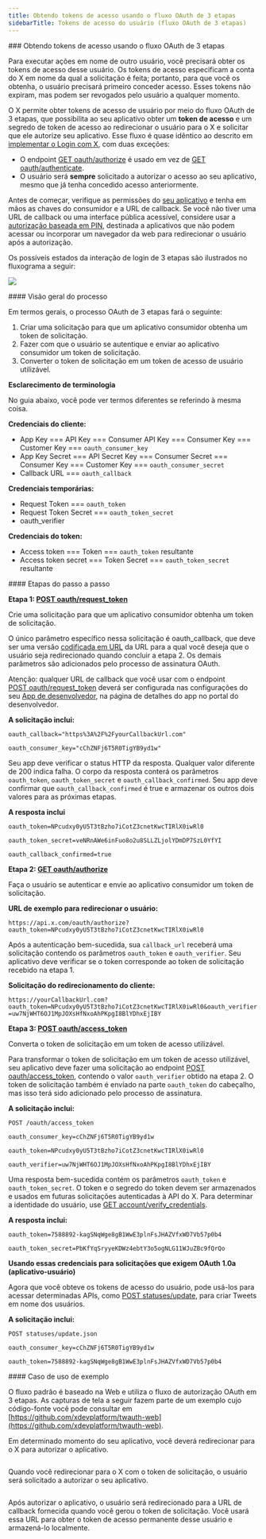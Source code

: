 ```yaml
---
title: Obtendo tokens de acesso usando o fluxo OAuth de 3 etapas
sidebarTitle: Tokens de acesso do usuário (fluxo OAuth de 3 etapas)
---
```



<div id="obtaining-access-tokens-using-3-legged-oauth-flow">
  ### Obtendo tokens de acesso usando o fluxo OAuth de 3 etapas
</div>

Para executar ações em nome de outro usuário, você precisará obter os tokens de acesso desse usuário. Os tokens de acesso especificam a conta do X em nome da qual a solicitação é feita; portanto, para que você os obtenha, o usuário precisará primeiro conceder acesso. Esses tokens não expiram, mas podem ser revogados pelo usuário a qualquer momento.

O X permite obter tokens de acesso de usuário por meio do fluxo OAuth de 3 etapas, que possibilita ao seu aplicativo obter um **token de acesso** e um segredo de token de acesso ao redirecionar o usuário para o X e solicitar que ele autorize seu aplicativo. Esse fluxo é quase idêntico ao descrito em [implementar o Login com X](/pt-BR/resources/fundamentals/authentication/guides/log-in-with-x), com duas exceções:

- O endpoint [GET oauth/authorize](/pt-BR/resources/fundamentals/authentication/api-reference#get-oauth-authorize) é usado em vez de [GET oauth/authenticate](/pt-BR/resources/fundamentals/authentication/api-reference#get-oauth-authenticate).
- O usuário será **sempre** solicitado a autorizar o acesso ao seu aplicativo, mesmo que já tenha concedido acesso anteriormente.
   

Antes de começar, verifique as permissões do [seu aplicativo](/pt-BR/resources/fundamentals/developer-apps) e tenha em mãos as chaves do consumidor e a URL de callback. Se você não tiver uma URL de callback ou uma interface pública acessível, considere usar a [autorização baseada em PIN](/pt-BR/resources/fundamentals/authentication/oauth-1-0a/pin-based-oauth), destinada a aplicativos que não podem acessar ou incorporar um navegador da web para redirecionar o usuário após a autorização. 

Os possíveis estados da interação de login de 3 etapas são ilustrados no fluxograma a seguir:

![](https://cdn.cms-twdigitalassets.com/content/dam/developer-twitter/docs/obtaining-access-tokens.png.twimg.1920.png)

<div id="overview-of-the-process">
  #### Visão geral do processo
</div>

Em termos gerais, o processo OAuth de 3 etapas fará o seguinte:

1. Criar uma solicitação para que um aplicativo consumidor obtenha um token de solicitação.
2. Fazer com que o usuário se autentique e enviar ao aplicativo consumidor um token de solicitação.
3. Converter o token de solicitação em um token de acesso de usuário utilizável.

**Esclarecimento de terminologia**

No guia abaixo, você pode ver termos diferentes se referindo à mesma coisa.

**Credenciais do cliente:**

- App Key === API Key === Consumer API Key === Consumer Key === Customer Key === `oauth_consumer_key`
- App Key Secret === API Secret Key === Consumer Secret === Consumer Key === Customer Key === `oauth_consumer_secret`
- Callback URL === `oauth_callback`
   

**Credenciais temporárias:**

- Request Token === `oauth_token`
- Request Token Secret === `oauth_token_secret`
- oauth\_verifier
   

**Credenciais do token:**

- Access token === Token === `oauth_token` resultante
- Access token secret === Token Secret === `oauth_token_secret` resultante

<div id="walkthrough-steps">
  #### Etapas do passo a passo
</div>

**Etapa 1: [POST oauth/request\_token](/pt-BR/resources/fundamentals/authentication/api-reference#post-oauth-request-token)**

Crie uma solicitação para que um aplicativo consumidor obtenha um token de solicitação.

O único parâmetro específico nessa solicitação é oauth\_callback, que deve ser uma versão [codificada em URL](/pt-BR/resources/fundamentals/authentication/oauth-1-0a/percent-encoding-parameters) da URL para a qual você deseja que o usuário seja redirecionado quando concluir a etapa 2. Os demais parâmetros são adicionados pelo processo de assinatura OAuth.

Atenção: qualquer URL de callback que você usar com o endpoint [POST oauth/request\_token](/pt-BR/resources/fundamentals/authentication/api-reference#post-oauth-request-token) deverá ser configurada nas configurações do seu [App de desenvolvedor](/pt-BR/resources/fundamentals/developer-apps), na página de detalhes do app no portal do desenvolvedor.
 

**A solicitação inclui:**

`oauth_callback="https%3A%2F%2FyourCallbackUrl.com"`

`oauth_consumer_key="cChZNFj6T5R0TigYB9yd1w" `

Seu app deve verificar o status HTTP da resposta. Qualquer valor diferente de 200 indica falha. O corpo da resposta conterá os parâmetros `oauth_token`, `oauth_token_secret` e `oauth_callback_confirmed`. Seu app deve confirmar que `oauth_callback_confirmed` é true e armazenar os outros dois valores para as próximas etapas.
 

**A resposta inclui**

`oauth_token=NPcudxy0yU5T3tBzho7iCotZ3cnetKwcTIRlX0iwRl0`

`oauth_token_secret=veNRnAWe6inFuo8o2u8SLLZLjolYDmDP7SzL0YfYI`

`oauth_callback_confirmed=true`

**Etapa 2: [GET oauth/authorize](/pt-BR/resources/fundamentals/authentication/api-reference#get-oauth-authorize)**

Faça o usuário se autenticar e envie ao aplicativo consumidor um token de solicitação.
 

**URL de exemplo para redirecionar o usuário:**

`https://api.x.com/oauth/authorize?oauth_token=NPcudxy0yU5T3tBzho7iCotZ3cnetKwcTIRlX0iwRl0`

Após a autenticação bem-sucedida, sua `callback_url` receberá uma solicitação contendo os parâmetros `oauth_token` e `oauth_verifier`. Seu aplicativo deve verificar se o token corresponde ao token de solicitação recebido na etapa 1.
 

**Solicitação do redirecionamento do cliente:**

`https://yourCallbackUrl.com?oauth_token=NPcudxy0yU5T3tBzho7iCotZ3cnetKwcTIRlX0iwRl0&oauth_verifier=uw7NjWHT6OJ1MpJOXsHfNxoAhPKpgI8BlYDhxEjIBY`

**Etapa 3: [POST oauth/access\_token](/pt-BR/resources/fundamentals/authentication/api-reference#post-oauth-access-token)**

Converta o token de solicitação em um token de acesso utilizável.

Para transformar o token de solicitação em um token de acesso utilizável, seu aplicativo deve fazer uma solicitação ao endpoint [POST oauth/access\_token](/pt-BR/resources/fundamentals/authentication/api-reference#post-oauth-access-token), contendo o valor `oauth_verifier` obtido na etapa 2. O token de solicitação também é enviado na parte `oauth_token` do cabeçalho, mas isso terá sido adicionado pelo processo de assinatura.
 

**A solicitação inclui:**

`POST /oauth/access_token`

`oauth_consumer_key=cChZNFj6T5R0TigYB9yd1w`

`oauth_token=NPcudxy0yU5T3tBzho7iCotZ3cnetKwcTIRlX0iwRl0`

`oauth_verifier=uw7NjWHT6OJ1MpJOXsHfNxoAhPKpgI8BlYDhxEjIBY`

Uma resposta bem-sucedida contém os parâmetros `oauth_token` e `oauth_token_secret`. O token e o segredo do token devem ser armazenados e usados em futuras solicitações autenticadas à API do X. Para determinar a identidade do usuário, use [GET account/verify\_credentials](/pt-BR/resources/fundamentals/authentication/api-reference).
 

**A resposta inclui:**

`oauth_token=7588892-kagSNqWge8gB1WwE3plnFsJHAZVfxWD7Vb57p0b4`

`oauth_token_secret=PbKfYqSryyeKDWz4ebtY3o5ogNLG11WJuZBc9fQrQo`

**Usando essas credenciais para solicitações que exigem OAuth 1.0a (aplicativo-usuário)**

Agora que você obteve os tokens de acesso do usuário, pode usá-los para acessar determinadas APIs, como [POST statuses/update](/pt-BR/x-api/posts/manage-tweets/introduction), para criar Tweets em nome dos usuários.
 

**A solicitação inclui:**

`POST statuses/update.json`

`oauth_consumer_key=cChZNFj6T5R0TigYB9yd1w`

`oauth_token=7588892-kagSNqWge8gB1WwE3plnFsJHAZVfxWD7Vb57p0b4`

<div id="sample-use-case">
  #### Caso de uso de exemplo
</div>

O fluxo padrão é baseado na Web e utiliza o fluxo de autorização OAuth em 3 etapas. As capturas de tela a seguir fazem parte de um exemplo cujo código-fonte você pode consultar em [https://github.com/xdevplatform/twauth-web](https://github.com/xdevplatform/twauth-web).

Em determinado momento do seu aplicativo, você deverá redirecionar para o X para autorizar o aplicativo.

<Frame>
  <img src="/images/twauth-web-2.png" alt="" />
</Frame>

Quando você redirecionar para o X com o token de solicitação, o usuário será solicitado a autorizar o seu aplicativo.

<Frame>
  <img src="/images/twauth-web-3.png" alt="" />
</Frame>

Após autorizar o aplicativo, o usuário será redirecionado para a URL de callback fornecida quando você gerou o token de solicitação. Você usará essa URL para obter o token de acesso permanente desse usuário e armazená-lo localmente.

<Frame>
  <img src="/images/twauth-web-4.png" alt="" />
</Frame>